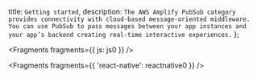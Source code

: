   title: `Getting started`,
  description: `The AWS Amplify PubSub category provides connectivity with cloud-based message-oriented middleware. You can use PubSub to pass messages between your app instances and your app’s backend creating real-time interactive experiences.`
};


<Fragments fragments={{ js: js0 }} />


<Fragments fragments={{ 'react-native': reactnative0 }} />
